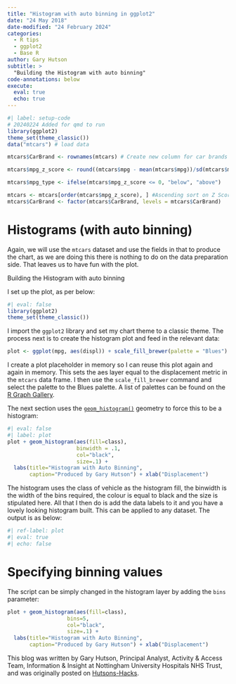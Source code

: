 ```yaml
---
title: "Histogram with auto binning in ggplot2"
date: "24 May 2018"
date-modified: "24 February 2024"
categories:
  - R tips
  - ggplot2
  - Base R
author: Gary Hutson
subtitle: >
  "Building the Histogram with auto binning"
code-annotations: below
execute: 
  eval: true
  echo: true
---
```


```r
#| label: setup-code
# 20240224 Added for qmd to run
library(ggplot2)
theme_set(theme_classic())
data("mtcars") # load data

mtcars$CarBrand <- rownames(mtcars) # Create new column for car brands and names

mtcars$mpg_z_score <- round((mtcars$mpg - mean(mtcars$mpg))/sd(mtcars$mpg), digits=2)

mtcars$mpg_type <- ifelse(mtcars$mpg_z_score <= 0, "below", "above")

mtcars <- mtcars[order(mtcars$mpg_z_score), ] #Ascending sort on Z Score
mtcars$CarBrand <- factor(mtcars$CarBrand, levels = mtcars$CarBrand)

```

# Histograms (with auto binning)

Again, we will use the `mtcars` dataset and use the fields in that to produce the chart, as we are doing this there is nothing to do on the data preparation side. That leaves us to have fun with the plot.

Building the Histogram with auto binning

I set up the plot, as per below:

```r
#| eval: false
library(ggplot2)
theme_set(theme_classic())
```

I import the `ggplot2` library and set my chart theme to a classic theme. The process next is to create the histogram plot and feed in the relevant data:

```r
plot <- ggplot(mpg, aes(displ)) + scale_fill_brewer(palette = "Blues")
```

I create a plot placeholder in memory so I can reuse this plot again and again in memory. This sets the aes layer equal to the displacement metric in the `mtcars` data frame. I then use the `scale_fill_brewer` command and select the palette to the Blues palette. A list of palettes can be found on the [R Graph Gallery](https://r-graph-gallery.com/38-rcolorbrewers-palettes.html).

<!-- The original link http://bxhorn.com/rcolorbrewer-palettes/ redirects to the generic site -->

The next section uses the [`geom_histogram()`](https://www.rdocumentation.org/packages/ggplot2/versions/0.9.1/topics/geom_histogram) geometry to force this to be a histogram:

```r
#| eval: false
#| label: plot
plot + geom_histogram(aes(fill=class),
                      binwidth = .1,
                      col="black",
                      size=.1) +
  labs(title="Histogram with Auto Binning",
       caption="Produced by Gary Hutson") + xlab("Displacement")
```

The histogram uses the class of vehicle as the histogram fill, the binwidth is the width of the bins required, the colour is equal to black and the size is stipulated here. All that I then do is add the data labels to it and you have a lovely looking histogram built. This can be applied to any dataset. The output is as below:

```r
#| ref-label: plot
#| eval: true
#| echo: false
```

# Specifying binning values

The script can be simply changed in the histogram layer by adding the `bins` parameter:

```r
plot + geom_histogram(aes(fill=class),
                   bins=5,
                   col="black",
                   size=.1) +
  labs(title="Histogram with Auto Binning",
       caption="Produced by Gary Hutson") + xlab("Displacement")
```

This blog was written by Gary Hutson, Principal Analyst, Activity & Access Team, Information & Insight at Nottingham University Hospitals NHS Trust, and was originally posted on [Hutsons-Hacks](https://hutsons-hacks.info/histogram-with-auto-binning-in-ggplot2).
